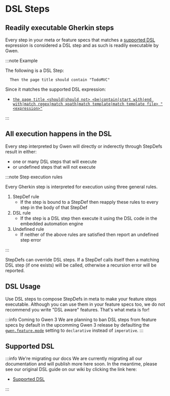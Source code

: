 # DSL Steps

## Readily executable Gherkin steps

Every step in your meta or feature specs that matches a [supported DSL](#supported-dsl) expression is considered a DSL step and as such is readily executable by Gwen.

:::note Example

The following is a DSL Step:

```gherkin
  Then the page title should contain "TodoMVC"
```

Since it matches the supported DSL expression:

- [`the page title <should|should not> <be|contain|start with|end with|match regex|match xpath|match template|match template file> "<expression>"`](https://github.com/gwen-interpreter/gwen-web/wiki/Supported-DSL#the-page-title-shouldshould-not-becontainstart-withend-withmatch-regexmatch-xpathmatch-templatematch-template-file-expression)

:::

## All execution happens in the DSL

Every step interpreted by Gwen will directly or inderectly through StepDefs result in either:
- one or many DSL steps that will execute 
- or undefined steps that will not execute

:::note Step execution rules

Every Gherkin step is interpreted for execution using three general rules. 

1. StepDef rule
   - If the step is bound to a StepDef then reapply these rules to every step in the body of that StepDef
2. DSL rule
   - If the step is a DSL step then execute it using the DSL code in the embedded automation engine
3. Undefined rule
   - If neither of the above rules are satisfied then report an undefined step error
   
:::

StepDefs can override DSL steps. If a StepDef calls itself then a matching DSL step (if one exists) will be called, otherwise a recursion error will be reported.

## DSL Usage

Use DSL steps to compose StepDefs in meta to make your feature steps executable. Although you can use them in your feature specs too, we do not recommend you write "DSL aware" features. That's what meta is for!

:::info Coming to Gwen 3
We are planning to ban DSL steps from feature specs by default in the upcomming Gwen 3 release by defaulting the [`gwen.feature.mode`](https://github.com/gwen-interpreter/gwen-web/wiki/Runtime-Settings#gwenfeaturemode) setting to `declarative` instead of `imperative`.
:::

## Supported DSL

:::info We're migrating our docs
We are currently migrating all our documentation and will publish more here soon. In the meantime, please see our original DSL guide on our wiki by clicking the link here:

- [Supported DSL](https://github.com/gwen-interpreter/gwen-web/wiki/Supported-DSL)

:::
